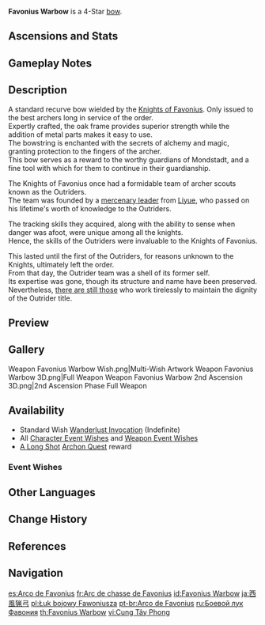 {{Weapon Infobox
|id             = 15401
|image          = <gallery>
Weapon Favonius Warbow.png|Base
Weapon Favonius Warbow 2nd.png|2nd Ascension
</gallery>
|type           = Bow
|series         = Favonius
|releaseDate    = 2020-09-28
|quality        = 4
|base_atk       = 41
|2nd_stat_type  = Energy Recharge
|2nd_stat       = 13.3%
|passive        = Windfall
|effect         = CRIT hits have a (var1)% chance to generate a small amount of Elemental Particles, which will regenerate 6 Energy for the character. Can only occur once every (var2)s.
|eff_rank1_var1 = 60
|eff_rank2_var1 = 70
|eff_rank3_var1 = 80
|eff_rank4_var1 = 90
|eff_rank5_var1 = 100
|eff_rank1_var2 = 12
|eff_rank2_var2 = 10.5
|eff_rank3_var2 = 9
|eff_rank4_var2 = 7.5
|eff_rank5_var2 = 6
|eff_att1       = CRIT Hit
|eff_att2       = Energy Generation
|obtain         = Wishes
|obtain2        = Quests
|quest          = A Long Shot
}}
{{Description|A standard-issue recurve bow of the Knights of Favonius. Only the best archers can unleash its full potential.}}
'''Favonius Warbow''' is a 4-Star [[bow]].

==Ascensions and Stats==
{{Weapon Ascensions and Stats
|ascendMat1 = Fetters of the Dandelion Gladiator
|ascendMat2 = Chains of the Dandelion Gladiator
|ascendMat3 = Shackles of the Dandelion Gladiator
|ascendMat4 = Dream of the Dandelion Gladiator
|bossMat1   = Chaos Device
|bossMat2   = Chaos Circuit
|bossMat3   = Chaos Core
|commonMat1 = Whopperflower Nectar
|commonMat2 = Shimmering Nectar
|commonMat3 = Energy Nectar
}}
==Gameplay Notes==
{{Transclude|Favonius Series|Gameplay Notes}}

==Description==
A standard recurve bow wielded by the [[Knights of Favonius]]. Only issued to the best archers long in service of the order.<br />
Expertly crafted, the oak frame provides superior strength while the addition of metal parts makes it easy to use.<br />
The bowstring is enchanted with the secrets of alchemy and magic, granting protection to the fingers of the archer.<br />
This bow serves as a reward to the worthy guardians of Mondstadt, and a fine tool with which for them to continue in their guardianship.

The Knights of Favonius once had a formidable team of archer scouts known as the Outriders.<br />
The team was founded by a [[Amber's Grandfather|mercenary leader]] from [[Liyue]], who passed on his lifetime's worth of knowledge to the Outriders.

The tracking skills they acquired, along with the ability to sense when danger was afoot, were unique among all the knights.<br />
Hence, the skills of the Outriders were invaluable to the Knights of Favonius.

This lasted until the first of the Outriders, for reasons unknown to the Knights, ultimately left the order.<br />
From that day, the Outrider team was a shell of its former self.<br />
Its expertise was gone, though its structure and name have been preserved.<br />
Nevertheless, [[Amber|there are still those]] who work tirelessly to maintain the dignity of the Outrider title.

==Preview==
{{Preview
|file=Weapon Favonius Warbow Passive
}}

==Gallery==
<gallery>
Weapon Favonius Warbow Wish.png|Multi-Wish Artwork
Weapon Favonius Warbow 3D.png|Full Weapon
Weapon Favonius Warbow 2nd Ascension 3D.png|2nd Ascension Phase Full Weapon
</gallery>

==Availability==
*Standard Wish [[Wanderlust Invocation]] (Indefinite)
*All [[Character Event Wishes]] and [[Weapon Event Wishes]]
*[[A Long Shot]] [[Archon Quest]] reward

===Event Wishes===
{{Featured}}

==Other Languages==
{{Flex|
===Weapon===
{{Other Languages
|en      = Favonius Warbow
|zhs     = 西风猎弓
|zhs_rm  = Xīfēng Liègōng
|zht     = 西風獵弓
|zht_rm  = Xīfēng Liègōng
|zh_tl   = {{Lex|Favonius|zh}} Hunting Bow
|ja      = 西風猟弓
|ja_rm   = Sepyurosu Aroo<ref>HoYoverse Japanese Customer Support Response: [[:File:CS JA Weapon Pronunciation Reply.png|Japanese Pronunciation of Various Weapons]]</ref>
|ja_tl   = {{Lex|Favonius|ja}} Hunting Bow
|ja_note = The official name uses the characters for "hunting bow" ({{ja|猟弓}}), but reads them as the English word "arrow."
|ko      = 페보니우스 활
|ko_rm   = Peboniuseu Hwal
|ko_tl   = Favonius Bow
|es      = Arco de Favonius
|es_tl   = Favonius Bow
|fr      = Arc de chasse de Favonius
|fr_tl   = Favonius Hunting Bow
|ru      = Боевой лук Фавония
|ru_tl   = Favonius Warbow
|th      = Favonius Warbow
|vi      = Cung Tây Phong
|vi_tl   = {{Lex|Favonius|vi}} Bow
|de      = Favonius-Jagdbogen
|de_tl   = Favonius Hunting Bow
|id      = Favonius Warbow
|pt      = Arco de Guerra de Favonius
|pt_tl   = Favonius Warbow
|tr      = Favonius Savaş Yayı
|tr_tl   = 
|it      = Arco da guerra di Favonius
|it_tl   = Favonius Warbow
}}
|
===Passive===
{{Transclude|Favonius Series|Other Languages}}
}}

==Change History==
{{Change History|1.0}}

==References==
{{Reflist}}

==Navigation==
{{Weapons by Series Navbox|series=Favonius}}
{{Weapon Navbox|type=Bows}}

[[es:Arco de Favonius]]
[[fr:Arc de chasse de Favonius]]
[[id:Favonius Warbow]]
[[ja:西風猟弓]]
[[pl:Łuk bojowy Fawoniusza]]
[[pt-br:Arco de Favonius]]
[[ru:Боевой лук Фавония]]
[[th:Favonius Warbow]]
[[vi:Cung Tây Phong]]